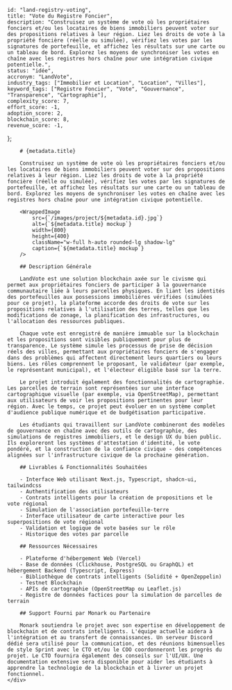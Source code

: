 
    
    id: "land-registry-voting",
    title: "Vote du Registre Foncier",
    description: "Construisez un système de vote où les propriétaires fonciers et/ou les locataires de biens immobiliers peuvent voter sur des propositions relatives à leur région. Liez les droits de vote à la propriété foncière (réelle ou simulée), vérifiez les votes par les signatures de portefeuille, et affichez les résultats sur une carte ou un tableau de bord. Explorez les moyens de synchroniser les votes en chaîne avec les registres hors chaîne pour une intégration civique potentielle.",
    status: "idée",
    accronym: "LandVote",
    industry_tags: ["Immobilier et Location", "Location", "Villes"],
    keyword_tags: ["Registre Foncier", "Vote", "Gouvernance", "Transparence", "Cartographie"],
    complexity_score: 7,
    effort_score: -1,
    adoption_score: 2,
    blockchain_score: 8,
    revenue_score: -1,
};

<div className="flex">
    <div className="hidden sticky top-0">
        <ProjectMetadata metadata={metadata} />
    </div>
    <div className="w-full">

        # {metadata.title}

        Construisez un système de vote où les propriétaires fonciers et/ou les locataires de biens immobiliers peuvent voter sur des propositions relatives à leur région. Liez les droits de vote à la propriété foncière (réelle ou simulée), vérifiez les votes par les signatures de portefeuille, et affichez les résultats sur une carte ou un tableau de bord. Explorez les moyens de synchroniser les votes en chaîne avec les registres hors chaîne pour une intégration civique potentielle.

        <WrappedImage
            src={`/images/project/${metadata.id}.jpg`}
            alt={`${metadata.title} mockup`}
            width={800}
            height={400}
            className="w-full h-auto rounded-lg shadow-lg"
            caption={`${metadata.title} mockup`}
        />

        ## Description Générale
        
        LandVote est une solution blockchain axée sur le civisme qui permet aux propriétaires fonciers de participer à la gouvernance communautaire liée à leurs parcelles physiques. En liant les identités des portefeuilles aux possessions immobilières vérifiées (simulées pour ce projet), la plateforme accorde des droits de vote sur les propositions relatives à l'utilisation des terres, telles que les modifications de zonage, la planification des infrastructures, ou l'allocation des ressources publiques.
        
        Chaque vote est enregistré de manière immuable sur la blockchain et les propositions sont visibles publiquement pour plus de transparence. Le système simule les processus de prise de décision réels des villes, permettant aux propriétaires fonciers de s'engager dans des problèmes qui affectent directement leurs quartiers ou leurs biens. Les rôles comprennent le proposant, le validateur (par exemple, le représentant municipal), et l'électeur éligible basé sur la terre.
        
        Le projet introduit également des fonctionnalités de cartographie. Les parcelles de terrain sont représentées sur une interface cartographique visuelle (par exemple, via OpenStreetMap), permettant aux utilisateurs de voir les propositions pertinentes pour leur région. Avec le temps, ce projet peut évoluer en un système complet d'audience publique numérique et de budgétisation participative.
        
        Les étudiants qui travaillent sur LandVote combineront des modèles de gouvernance en chaîne avec des outils de cartographie, des simulations de registres immobiliers, et le design UX du bien public. Ils exploreront les systèmes d'attestation d'identité, le vote pondéré, et la construction de la confiance civique - des compétences alignées sur l'infrastructure civique de la prochaine génération.

        ## Livrables & Fonctionnalités Souhaitées

        - Interface Web utilisant Next.js, Typescript, shadcn-ui, tailwindcss
        - Authentification des utilisateurs
        - Contrats intelligents pour la création de propositions et le vote régional
        - Simulation de l'association portefeuille-terre
        - Interface utilisateur de carte interactive pour les superpositions de vote régional
        - Validation et logique de vote basées sur le rôle
        - Historique des votes par parcelle

        ## Ressources Nécessaires

        - Plateforme d'hébergement Web (Vercel)
        - Base de données (Clickhouse, PostgreSQL ou GraphQL) et hébergement Backend (Typescript, Express)
        - Bibliothèque de contrats intelligents (Solidité + OpenZeppelin)
        - Testnet Blockchain
        - APIs de cartographie (OpenStreetMap ou Leaflet.js)
        - Registre de données factices pour la simulation de parcelles de terrain

        ## Support Fourni par Monark ou Partenaire

        Monark soutiendra le projet avec son expertise en développement de blockchain et de contrats intelligents. L'équipe actuelle aidera à l'intégration et au transfert de connaissances. Un serveur Discord dédié sera utilisé pour la communication, et des réunions bimensuelles de style Sprint avec le CTO et/ou le COO coordonneront les progrès du projet. Le CTO fournira également des conseils sur l'UI/UX. Une documentation extensive sera disponible pour aider les étudiants à apprendre la technologie de la blockchain et à livrer un projet fonctionnel.
    </div>
</div>